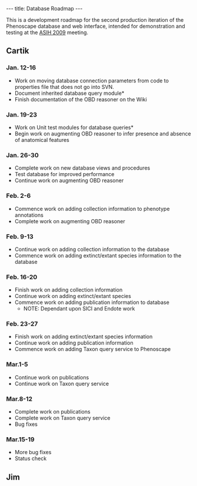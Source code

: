 ---
title: Database Roadmap
---

This is a development roadmap for the second production iteration of the Phenoscape database and web interface, intended for demonstration and testing at the [http://www.dce.k-state.edu/conf/jointmeeting/ ASIH 2009] meeting.

==Cartik==

===Jan. 12-16===
* Work on moving database connection parameters from code to properties file that does not go into SVN.
* Document inherited database query module*
* Finish documentation of the OBD reasoner on the Wiki

===Jan. 19-23===

* Work on Unit test modules for database queries*
* Begin work on augmenting OBD reasoner to infer presence and absence of anatomical features

===Jan. 26-30===
* Complete work on new database views and procedures
* Test database for improved performance
* Continue work on augmenting OBD reasoner

===Feb. 2-6===
* Commence work on adding collection information to phenotype annotations
* Complete work on augmenting OBD reasoner

===Feb. 9-13===
* Continue work on adding collection information to the database
* Commence work on adding extinct/extant species information to the database

===Feb. 16-20===
* Finish work on adding collection information
* Continue work on adding extinct/extant species
* Commence work on adding publication information to database
** NOTE: Dependant upon SICI and Endote work

===Feb. 23-27===
* Finish work on adding extinct/extant species information
* Continue work on adding publication information
* Commence work on adding Taxon query service to Phenoscape

===Mar.1-5===
* Continue work on publications
* Continue work on Taxon query service

===Mar.8-12===
* Complete work on publications
* Complete work on Taxon query service
* Bug fixes

===Mar.15-19===
* More bug fixes
* Status check

==Jim==